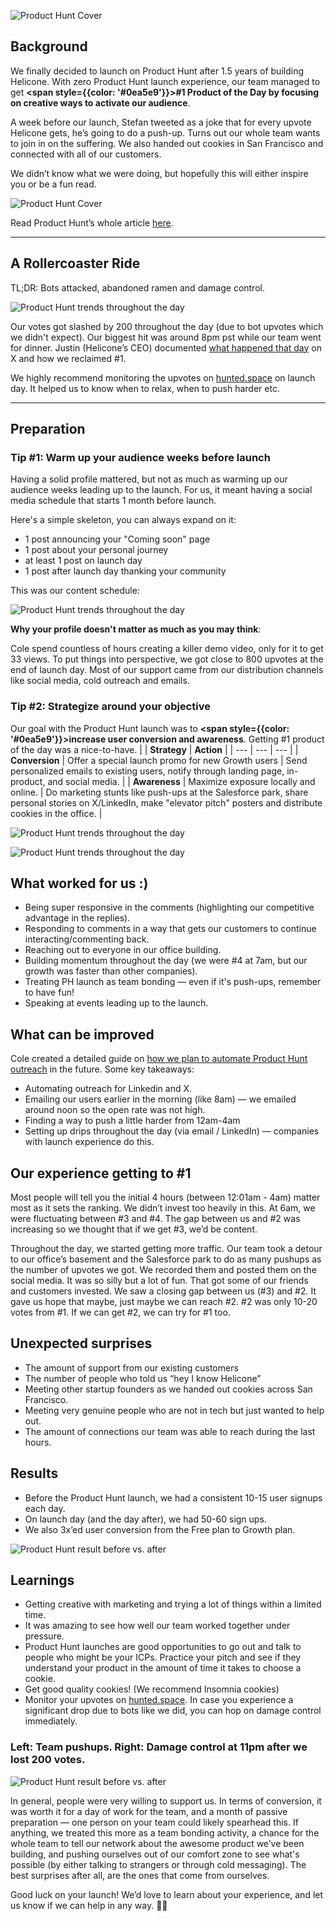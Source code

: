 ![Product Hunt Cover](/static/blog/product-hunt-experience/PH-cover.webp)

## Background

We finally decided to launch on Product Hunt after 1.5 years of building Helicone. With zero Product Hunt launch experience, our team managed to get **<span style={{color: '#0ea5e9'}}>#1 Product of the Day by focusing on creative ways to activate our audience</span>**. 

A week before our launch, Stefan tweeted as a joke that for every upvote Helicone gets, he’s going to do a push-up. Turns out our whole team wants to join in on the suffering. We also handed out cookies in San Francisco and connected with all of our customers. 

We didn’t know what we were doing, but hopefully this will either inspire you or be a fun read.

![Product Hunt Cover](/static/blog/product-hunt-experience/PH-news.webp)

Read Product Hunt’s whole article <a href="https://www.producthunt.com/newsletters/archive/32730-marketing-genius" target="_blank">here</a>. 

---


## A Rollercoaster Ride

TL;DR: Bots attacked, abandoned ramen and damage control.  


![Product Hunt trends throughout the day](/static/blog/product-hunt-experience/PH-trend.webp)

Our votes got slashed by 200 throughout the day (due to bot upvotes which we didn't expect). Our biggest hit was around 8pm pst while our team went for dinner. Justin (Helicone’s CEO) documented [what happened that day](https://x.com/justinstorre/status/1826875803528839243) on X and how we reclaimed #1. 

We highly recommend monitoring the upvotes on [hunted.space](http://hunted.space) on launch day. It helped us to know when to relax, when to push harder etc.

---

## Preparation

### Tip #1: Warm up your audience weeks before launch

Having a solid profile mattered, but not as much as warming up our audience weeks leading up to the launch. For us, it meant having a social media schedule that starts 1 month before launch. 

Here's a simple skeleton, you can always expand on it: 
- 1 post announcing your "Coming soon" page
- 1 post about your personal journey 
- at least 1 post on launch day 
- 1 post after launch day thanking your community

This was our content schedule: 

![Product Hunt trends throughout the day](/static/blog/product-hunt-experience/PH-social-media.webp)


**Why your profile doesn't matter as much as you may think**: 

Cole spend countless of hours creating a killer demo video, only for it to get 33 views. To put things into perspective, we got close to 800 upvotes at the end of launch day. Most of our support came from our distribution channels like social media, cold outreach and emails.

### Tip #2: Strategize around your objective 

Our goal with the Product Hunt launch was to **<span style={{color: '#0ea5e9'}}>increase user conversion and awareness</span>**. Getting #1 product of the day was a nice-to-have.
| | **Strategy** | **Action** |
| --- | --- | --- |
| **Conversion** | Offer a special launch promo for new Growth users | Send personalized emails to existing users, notify through landing page, in-product, and social media. |
| **Awareness** | Maximize exposure locally and online. | Do marketing stunts like push-ups at the Salesforce park, share personal stories on X/LinkedIn, make "elevator pitch" posters and distribute cookies in the office. |

![Product Hunt trends throughout the day](/static/blog/product-hunt-experience/PH-cookies.webp)

![Product Hunt trends throughout the day](/static/blog/product-hunt-experience/PH-posters.webp)



## What worked for us :)

- Being super responsive in the comments (highlighting our competitive advantage in the replies). 
- Responding to comments in a way that gets our customers to continue interacting/commenting back.
- Reaching out to everyone in our office building.
- Building momentum throughout the day (we were #4 at 7am, but our growth was faster than other companies). 
- Treating PH launch as team bonding — even if it's push-ups, remember to have fun!
- Speaking at events leading up to the launch.



## What can be improved 

Cole created a detailed guide on [how we plan to automate Product Hunt outreach](https://www.helicone.ai/blog/product-hunt-automate) in the future. Some key takeaways: 
- Automating outreach for Linkedin and X. 
- Emailing our users earlier in the morning (like 8am) — we emailed around noon so the open rate was not high.
- Finding a way to push a little harder from 12am-4am
- Setting up drips throughout the day (via email / LinkedIn) — companies with launch experience do this.



## Our experience getting to #1

Most people will tell you the initial 4 hours (between 12:01am - 4am) matter most as it sets the ranking. We didn’t invest too heavily in this. At 6am, we were fluctuating between #3 and #4. The gap between us and #2 was increasing so we thought that if we get #3, we’d be content. 

Throughout the day, we started getting more traffic. Our team took a detour to our office’s basement and the Salesforce park to do as many pushups as the number of upvotes we got. We recorded them and posted them on the social media. It was so silly but a lot of fun. That got some of our friends and customers invested. We saw a closing gap between us (#3) and #2. It gave us hope that maybe, just maybe we can reach #2. #2 was only 10-20 votes from #1. If we can get #2, we can try for #1 too. 


## Unexpected surprises

- The amount of support from our existing customers
- The number of people who told us “hey I know Helicone”
- Meeting other startup founders as we handed out cookies across San Francisco.
- Meeting very genuine people who are not in tech but just wanted to help out. 
- The amount of connections our team was able to reach during the last hours.


## Results

- Before the Product Hunt launch, we had a consistent 10-15 user signups each day.
- On launch day (and the day after), we had 50-60 sign ups.
- We also 3x’ed user conversion from the Free plan to Growth plan.

![Product Hunt result before vs. after](/static/blog/product-hunt-experience/PH-orgs.webp)


## Learnings

- Getting creative with marketing and trying a lot of things within a limited time. 
- It was amazing to see how well our team worked together under pressure. 
- Product Hunt launches are good opportunities to go out and talk to people who might be your ICPs. Practice your pitch and see if they understand your product in the amount of time it takes to choose a cookie.
- Get good quality cookies! (We recommend Insomnia cookies)
- Monitor your upvotes on [hunted.space](http://hunted.space). In case you experience a significant drop due to bots like we did, you can hop on damage control immediately.

### Left: Team pushups. Right: Damage control at 11pm after we lost 200 votes. 

![Product Hunt result before vs. after](/static/blog/product-hunt-experience/PH-damange-control.webp)


In general, people were very willing to support us. In terms of conversion, it was worth it for a day of work for the team, and a month of passive preparation — one person on your team could likely spearhead this. If anything, we treated this more as a team bonding activity, a chance for the whole team to tell our network about the awesome product we’ve been building, and pushing ourselves out of our comfort zone to see what's possible (by either talking to strangers or through cold messaging). The best surprises after all, are the ones that come from ourselves. 

Good luck on your launch! We’d love to learn about your experience, and let us know if we can help in any way. 🧊🤗